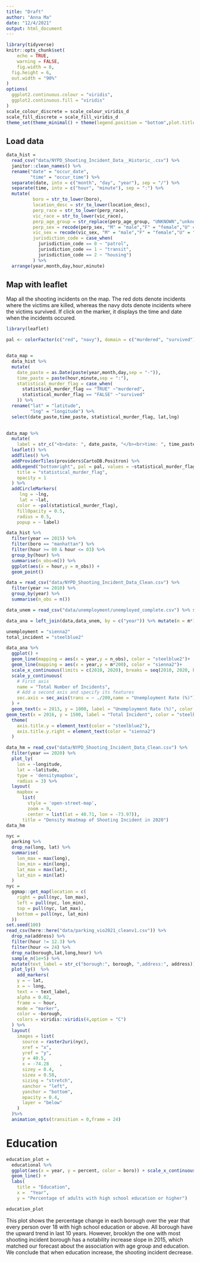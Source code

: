 ```yaml
---
title: "Draft"
author: "Anna Ma"
date: "12/4/2021"
output: html_document
---
```


```r
library(tidyverse)
knitr::opts_chunk$set(
	echo = TRUE,
	warning = FALSE,
	fig.width = 8, 
  fig.height = 6,
  out.width = "90%"
)
options(
  ggplot2.continuous.colour = "viridis",
  ggplot2.continuous.fill = "viridis"
)
scale_colour_discrete = scale_colour_viridis_d
scale_fill_discrete = scale_fill_viridis_d
theme_set(theme_minimal() + theme(legend.position = "bottom",plot.title = element_text(face = "bold")))
```

## Load data

```r
data_hist = 
  read_csv("data/NYPD_Shooting_Incident_Data__Historic_.csv") %>%
  janitor::clean_names() %>%
  rename("date" = "occur_date",
         "time" = "occur_time") %>%
  separate(date, into = c("month", "day", "year"), sep = "/") %>%
  separate(time, into = c("hour", "minute"), sep = ":") %>% 
  mutate(
          boro = str_to_lower(boro),
          location_desc = str_to_lower(location_desc),
          perp_race = str_to_lower(perp_race),
          vic_race = str_to_lower(vic_race),
          perp_age_group = str_replace(perp_age_group, "UNKNOWN","unknown"),
          perp_sex = recode(perp_sex, "M" = "male","F" = "female","U" = "unknown"), 
          vic_sex = recode(vic_sex, "M" = "male","F" = "female","U" = "unknown"),
          jurisdiction_code = case_when(
            jurisdiction_code == 0 ~ "patrol", 
            jurisdiction_code == 1 ~ "transit",
            jurisdiction_code == 2 ~ "housing")
          ) %>% 
  arrange(year,month,day,hour,minute)
```

## Map with leaflet 

Map all the shooting incidents on the map. The red dots denote incidents where the victims are killed, whereas the navy dots denote incidents where the victims survived. If click on the marker, it displays the time and date when the incidents occured.

```r
library(leaflet)
```

```r
pal <- colorFactor(c("red", "navy"), domain = c("murdered", "survived"))


data_map = 
  data_hist %>% 
  mutate(
    date_paste = as.Date(paste(year,month,day,sep = "-")),
    time_paste = paste(hour,minute,sep = ":"),
    statistical_murder_flag = case_when(
      statistical_murder_flag == "TRUE" ~"murdered",
      statistical_murder_flag == "FALSE" ~"survived"
    )) %>% 
  rename("lat" = "latitude",
         "lng" = "longitude") %>%
  select(date_paste,time_paste, statistical_murder_flag, lat,lng)
  

data_map %>% 
  mutate(
    label = str_c("<b>date: ", date_paste, "</b><br>time: ", time_paste , sep = "") ) %>%
  leaflet() %>% 
  addTiles() %>%
  addProviderTiles(providers$CartoDB.Positron) %>% 
  addLegend("bottomright", pal = pal, values = ~statistical_murder_flag,
    title = "statistical_murder_flag",
    opacity = 1
  ) %>% 
  addCircleMarkers(
     lng = ~lng,
     lat = ~lat,
    color = ~pal(statistical_murder_flag),
    fillOpacity = 0.5,
    radius = 0.5,
    popup = ~ label) 
```

```r
data_hist %>% 
  filter(year == 2015) %>%
  filter(boro == "manhattan") %>% 
  filter(hour >= 00 & hour <= 03) %>% 
  group_by(hour) %>% 
  summarise(n_obs=n()) %>% 
  ggplot(aes(x = hour,y = n_obs)) + 
  geom_point()
```

```r
data = read_csv("data/NYPD_Shooting_Incident_Data_Clean.csv") %>% 
  filter(year >= 2010) %>% 
  group_by(year) %>% 
  summarise(n_obs = n())

data_unem = read_csv("data/unemployment/unemployed_complete.csv") %>% select(-...1) %>% group_by(year) %>% summarise(m=mean(unemployment_rate))

data_ana = left_join(data,data_unem, by = c("year")) %>% mutate(m = m*100)

unemployment = "sienna2"
total_incident = "steelblue2"

data_ana %>% 
  ggplot() +
  geom_line(mapping = aes(x = year,y = n_obs), color = "steelblue2")+
  geom_line(mapping = aes(x = year,y = m*200), color = "sienna2")+
  scale_x_continuous(limits = c(2010, 2020), breaks = seq(2010, 2020, by = 1))+
  scale_y_continuous(
    # First axis
    name = "Total Number of Incidents",
    # Add a second axis and specify its features
    sec.axis = sec_axis(trans = ~ ./200,name = "Unemployment Rate (%)")
  ) +
  geom_text(x = 2013, y = 1000, label = "Unemployment Rate (%)", color = "sienna2") + 
geom_text(x = 2016, y = 1500, label = "Total Incident", color = "steelblue2")+
  theme(
    axis.title.y = element_text(color = "steelblue2"),
    axis.title.y.right = element_text(color = "sienna2")
  )

```

```r
data_hm = read_csv("data/NYPD_Shooting_Incident_Data_Clean.csv") %>% 
  filter(year == 2020) %>%
  plot_ly(
    lon = ~longitude, 
    lat = ~latitude,  
    type = 'densitymapbox',
    radius = 3) %>% 
  layout(
    mapbox = 
      list(
        style = 'open-street-map',
        zoom = 9,
        center = list(lat = 40.71, lon = -73.97)),
      title = "Density Heatmap of Shooting Incident in 2020")
data_hm

```

```r
nyc =
  parking %>%
  drop_na(long, lat) %>%
  summarise(
    lon_max = max(long),
    lon_min = min(long),
    lat_max = max(lat),
    lat_min = min(lat)
  )
nyc =
  ggmap::get_map(location = c(
    right = pull(nyc, lon_max),
    left = pull(nyc, lon_min),
    top = pull(nyc, lat_max),
    bottom = pull(nyc, lat_min)
  ))
set.seed(100)
read_csv(here::here("data/parking_vio2021_cleanv1.csv")) %>%
  drop_na(address) %>% 
  filter(hour != 12.3) %>%
  filter(hour <= 24) %>%
  drop_na(borough,lat,long,hour) %>% 
  sample_n(1e+5) %>% 
  mutate(text_label = str_c("borough:", borough, ",address:", address)) %>% 
  plot_ly()  %>% 
    add_markers(
    y = ~ lat,
    x = ~ long,
    text = ~ text_label,
    alpha = 0.02,
    frame = ~ hour,
    mode = "marker",
    color = ~borough,
    colors = viridis::viridis(4,option = "C")
  ) %>%
  layout(
    images = list(
      source = raster2uri(nyc),
      xref = "x",
      yref = "y",
      y = 40.5,
      x = -74.28	,
      sizey = 0.4,
      sizex = 0.58,
      sizing = "stretch",
      xanchor = "left",
      yanchor = "bottom",
      opacity = 0.4,
      layer = "below"
    )
  )%>%
  animation_opts(transition = 0,frame = 24)
```

# Education
```r
education_plot = 
  educational %>%
  ggplot(aes(x = year, y = percent, color = boro)) + scale_x_continuous(breaks = seq(2010, 2020, by = 1)) +
  geom_line() +
  labs(
    title = "Education", 
    x =  "Year",
    y = "Percentage of adults with high school education or higher") 

education_plot
```

 
This plot shows the percentage change in each borough over the year that every person over 18 with high school education or above. All borough have the upward trend in last 10 years. However, brooklyn the one with most shooting incident borough has a notability increase slope in 2015, which matched our forecast about the association with age group and education. We conclude that when education increase, the shooting incident decrease.